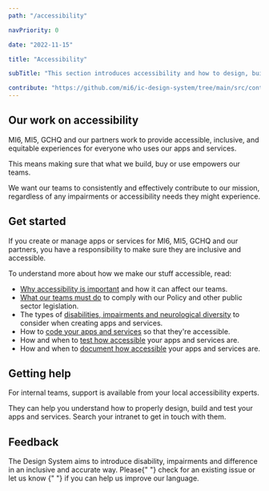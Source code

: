 ```yaml
---
path: "/accessibility"

navPriority: 0

date: "2022-11-15"

title: "Accessibility"

subTitle: "This section introduces accessibility and how to design, build and test for accessible apps and services."

contribute: "https://github.com/mi6/ic-design-system/tree/main/src/content/structured/accessibility/index.mdx"
---
```


## Our work on accessibility

MI6, MI5, GCHQ and our partners work to provide accessible, inclusive, and equitable experiences for everyone who uses our apps and services.

This means making sure that what we build, buy or use empowers our teams.

We want our teams to consistently and effectively contribute to our mission, regardless of any impairments or accessibility needs they might experience.

## Get started

If you create or manage apps or services for MI6, MI5, GCHQ and our partners, you have a responsibility to make sure they are inclusive and accessible.

To understand more about how we make our stuff accessible, read:

- [Why accessibility is important](/accessibility/introduction) and how it can affect our teams.
- [What our teams must do](/accessibility/requirement) to comply with our Policy and other public sector legislation.
- The types of [disabilities, impairments and neurological diversity](/accessibility/needs) to consider when creating apps and services.
- How to [code your apps and services](/accessibility/coding) so that they're accessible.
- How and when to [test how accessible](/accessibility/testing) your apps and services are.
- How and when to [document how accessible](/accessibility/documenting) your apps and services are.

## Getting help

For internal teams, support is available from your local accessibility experts.

They can help you understand how to properly design, build and test your apps and services. Search your intranet to get in touch with them.

## Feedback

<p>
  The Design System aims to introduce disability, impairments and difference in
  an inclusive and accurate way. Please{" "}
  <ic-link
    target="_blank"
    href="https://github.com/mi6/ic-design-system/issues"
    rel="noreferer noopener nofollow"
  >
    check for an existing issue or let us know
  </ic-link>{" "}
  if you can help us improve our language.
</p>
